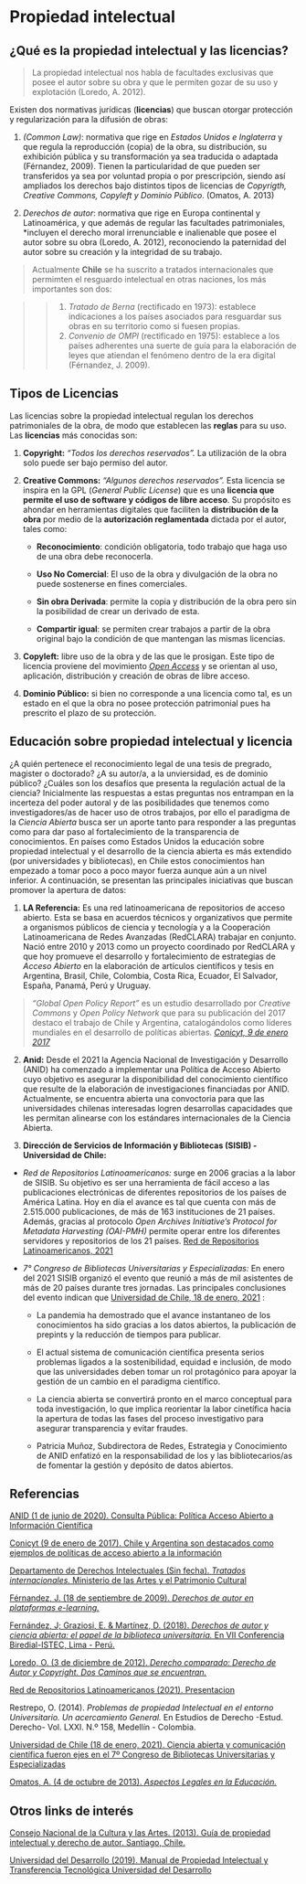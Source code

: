 # Propiedad intelectual {#propiedad}

## ¿Qué es la propiedad intelectual y las licencias?

> La propiedad intelectual nos habla de facultades exclusivas que posee el autor sobre su obra y que le permiten gozar de su uso y explotación (Loredo, A. 2012).

Existen dos normativas jurídicas (**licencias**) que buscan otorgar protección y regularización para la difusión de obras:

1. _(Common Law)_: normativa que rige en *Estados Unidos e Inglaterra* y que regula la reproducción (copia) de la obra, su distribución, su exhibición pública y su transformación ya sea traducida o adaptada (Férnandez, 2009). Tienen la particularidad de que pueden ser transferidos ya sea por voluntad propia o por prescripción, siendo así ampliados los derechos bajo distintos tipos de licencias de _Copyrigth, Creative Commons, Copyleft y Dominio Público_. (Omatos, A. 2013)

2. _Derechos de autor_: normativa que rige en Europa continental y Latinoamérica, y que además de regular las facultades patrimoniales, *incluyen el derecho moral irrenunciable e inalienable que posee el autor sobre su obra (Loredo, A. 2012), reconociendo la paternidad del autor sobre su creación y la integridad de su trabajo.

> Actualmente **Chile** se ha suscrito a tratados internacionales que permimten el resguardo intelectual en otras naciones, los más importantes son dos:

>> 1.  *Tratado de Berna* (rectificado en 1973): establece indicaciones a los países asociados para resguardar sus obras en su territorio como si fuesen propias.
  2. *Convenio de OMPI* (rectificado en 1975):  establece a los países adherentes una suerte de guía para la elaboración de leyes que atiendan el fenómeno dentro de la era digital (Férnandez, J. 2009). 

## Tipos de Licencias

Las licencias sobre la propiedad intelectual regulan los derechos patrimoniales de la obra, de modo que establecen las **reglas** para su uso. Las **licencias** más conocidas son:

1. **Copyright:** _"Todos los derechos reservados"._ La utilización de la obra solo puede ser bajo permiso del autor.

2. **Creative Commons:** _"Algunos derechos reservados"._ Esta licencia se inspira en la GPL (*General Public License*) que es una **licencia que permite el uso de software y códigos de libre acceso**. Su propósito es ahondar en herramientas digitales que faciliten la **distribución de la obra** por medio de la **autorización reglamentada** dictada por el autor, tales como:  

    + **Reconocimiento**: condición obligatoria, todo trabajo que haga uso de una obra debe reconocerla.  
  
    + **Uso No Comercial**: El uso de la obra y divulgación de la obra no puede sostenerse en fines comerciales.   
  
    + **Sin obra Derivada**: permite la copia y distribución de la obra pero sin la posibilidad de crear un derivado de esta.    
  
    + **Compartir igual**: se permiten crear trabajos a partir de la obra original bajo la condición de que mantengan las mismas licencias.    
  
3. **Copyleft:** libre uso de la obra y de las que le prosigan. Este tipo de licencia proviene del movimiento [*Open Access*](https://open-access.net/en/information-on-open-access/history-of-the-open-access-movement) y se orientan al uso, aplicación, distribución y creación de obras de libre acceso.  

4. **Dominio Público:** si bien no corresponde a una licencia como tal, es un estado en el que la obra no posee protección patrimonial pues ha prescrito el plazo de su protección.   

## Educación sobre propiedad intelectual y licencia 

¿A quién pertenece el reconocimiento legal de una tesis de pregrado, magister o doctorado? ¿A su autor/a, a la unviersidad, es de dominio público? ¿Cuáles son los desafíos que presenta la regulación actual de la ciencia? Inicialmente las respuestas a estas preguntas nos entrampan en la incerteza del poder autoral y de las posibilidades que tenemos como investigadores/as de hacer uso de otros trabajos, por ello el paradigma de la _Ciencia Abierta_ busca ser un aporte tanto para responder a las preguntas como para dar paso al fortalecimiento de la transparencia de conocimientos. En países como Estados Unidos la educación sobre propiedad intelectual y el desarrollo de la ciencia abierta es más extendido (por universidades y bibliotecas), en Chile estos conocimientos han empezado a tomar poco a poco mayor fuerza aunque aún a un nivel inferior. A continuación, se presentan las principales iniciativas que buscan promover la apertura de datos:  

1. **LA Referencia:** Es una red latinoamericana de repositorios de acceso abierto. Esta se basa en acuerdos técnicos y organizativos que permite a organismos públicos de ciencia y tecnología y a la Cooperación Latinoamericana de Redes Avanzadas (RedCLARA) trabajar en conjunto. Nació entre 2010 y 2013 como un proyecto coordinado por RedCLARA y que hoy promueve el desarrollo y fortalecimiento de estrategias de _Acceso Abierto_ en la elaboración de artículos científicos y tesis en Argentina, Brasil, Chile, Colombia, Costa Rica, Ecuador, El Salvador, España, Panamá, Perú y Uruguay.

> _*“Global Open Policy Report”*_ es un estudio desarrollado por *Creative Commons* y *Open Policy Network* que para su publicación del 2017 destaco el trabajo de Chile y Argentina, catalogándolos como líderes mundiales en el desarrollo de políticas abiertas. [*Conicyt, 9 de enero 2017*](https://www.conicyt.cl/informacioncientifica/2017/01/09/chile-y-argentina-destacados-como-ejemplos-de-politicas-de-acceso-abierto-a-la-informacion/)  

2. **Anid:** Desde el 2021 la Agencia Nacional de Investigación y Desarrollo (ANID) ha comenzado a implementar una Política de Acceso Abierto cuyo objetivo es asegurar la disponibilidad del conocimiento científico que resulte de la elaboración de investigaciones financiadas por ANID. Actualmente, se encuentra abierta una convoctoria para que las universidades chilenas interesadas logren desarrollas capacidades que les permitan alinearse con los estándares internacionales de la Ciencia Abierta.  

3. **Dirección de Servicios de Información y Bibliotecas (SISIB) - Universidad de Chile:**  

  + *Red de Repositorios Latinoamericanos:* surge en 2006 gracias a la labor de SISIB. Su objetivo es ser una herramienta de fácil acceso a las publicaciones electrónicas de diferentes repositorios de los países de América Latina. Hoy en día el avance es tal que cuenta con más de 2.515.000 publicaciones, de más de 163 instituciones de 21 países. Además, gracias al protocolo _Open Archives Initiative's Protocol for Metadata Harvesting (OAI-PMH)_ permite operar entre los diferentes servidores y repositorios de los 21 países. [Red de Repositorios Latinoamericanos, 2021](http://repositorioslatinoamericanos.uchile.cl/)  
  
  + *7° Congreso de Bibliotecas Universitarias y Especializadas:* En enero del 2021 SISIB organizó el evento que reunió a más de mil asistentes de más de 20 países durante tres jornadas. Las principales conclusiones del evento indican que [Universidad de Chile, 18 de enero, 2021](https://www.uchile.cl/noticias/172632/ciencia-abierta-fue-eje-en-el-7-congreso-de-bibliotecas) :  
  
    + La pandemia ha demostrado que el avance instantaneo de los conocimientos ha sido gracias a los datos abiertos, la publicación de prepints y la reducción de tiempos para publicar.  
    
    + El actual sistema de comunicación científica presenta serios problemas ligados a la sostenibilidad, equidad e inclusión, de modo que las universidades deben tomar un rol protagónico para apoyar la gestión de un cambio en el paradigma científico.
  
    + La ciencia abierta se convertirá pronto en el marco conceptual para toda investigación, lo que implica reorientar la labor cinetífica hacia la apertura de todas las fases del proceso investigativo para asegurar transparencia y evitar fraudes. 
  
    + Patricia Muñoz, Subdirectora de Redes, Estrategia y Conocimiento de ANID enfatizó en la responsabilidad de los y las bibliotecarios/as de fomentar la gestión y depósito de datos abiertos.
  
## Referencias

[ANID (1 de junio de 2020). Consulta Pública: Política Acceso Abierto a Información Científica](https://www.anid.cl/blog/2020/04/27/consulta-publica-sobre-politica-de-acceso-abierto-a-informacion-cientifica-y-datos-de-investigacion/)

[Conicyt (9 de enero de 2017). Chile y Argentina son destacados como ejemplos de políticas de acceso abierto a la información](https://www.conicyt.cl/informacioncientifica/2017/01/09/chile-y-argentina-destacados-como-ejemplos-de-politicas-de-acceso-abierto-a-la-informacion/)

[Departamento de Derechos Intelectuales (Sin fecha). _Tratados internacionales._ Ministerio de las Artes y el Patrimonio Cultural](https://www.propiedadintelectual.gob.cl/623/w3-propertyvalue-40381.html?_noredirect=1)

[Férnandez, J. (18 de septiembre de 2009). _Derechos de autor en plataformas e-learning._](https://www.ugr.es/~derechosdeautor/derechos_autor.html)

[Fernández, J; Graziosi, E. & Martínez, D. (2018). _Derechos de autor y ciencia abierta: el papel de la biblioteca universitaria._ En VII Conferencia Biredial-ISTEC, Lima - Perú. ](http://repositorio.pucp.edu.pe/index/bitstream/handle/123456789/133163/Juan-Carlos%20Fern%C3%A1ndez-Molina%20-%20Derechos%20de%20autor%20y%20ciencia%20abierta%20el%20papel%20de%20la%20biblioteca%20universitaria.pdf?sequence=6&isAllowed=y)

[Loredo, O. (3 de diciembre de 2012). _Derecho comparado: Derecho de Autor y Copyright. Dos Caminos que se encuentran._ ](https://egov.ufsc.br/portal/conteudo/derecho-comparado-derecho-de-autor-y-copyright-dos-caminos-que-se-encuentran)

[Red de Repositorios Latinoamericanos (2021). Presentacion](http://repositorioslatinoamericanos.uchile.cl/page/presentacion) 

Restrepo, O. (2014). _Problemas de propiedad Intelectual en el entorno Universitario. Un acercamiento General._ En Estudios de Derecho -Estud. Derecho- Vol. LXXI. N.º 158, Medellín - Colombia.

[Universidad de Chile (18 de enero, 2021). Ciencia abierta y comunicación científica fueron ejes en el 7º Congreso de Bibliotecas Universitarias y Especializadas](https://www.uchile.cl/noticias/172632/ciencia-abierta-fue-eje-en-el-7-congreso-de-bibliotecas)

[Omatos, A. (4 de octubre de 2013). _Aspectos Legales en la Educación._](http://aomatos.edurioja.org/legalidad/index.html)

## Otros links de interés

[Consejo Nacional de la Cultura y las Artes. (2013). Guía de propiedad intelectual y derecho de autor. Santiago, Chile.](https://www.cultura.gob.cl/wp-content/uploads/2013/11/guia-propiedad-intelectual.pdf)

[Universidad del Desarrollo (2019). Manual de Propiedad Intelectual y Transferencia Tecnológica Universidad del Desarrollo](https://cdd.udd.cl/files/2019/05/Manual-de-Propiedad-intelectual.pdf)
